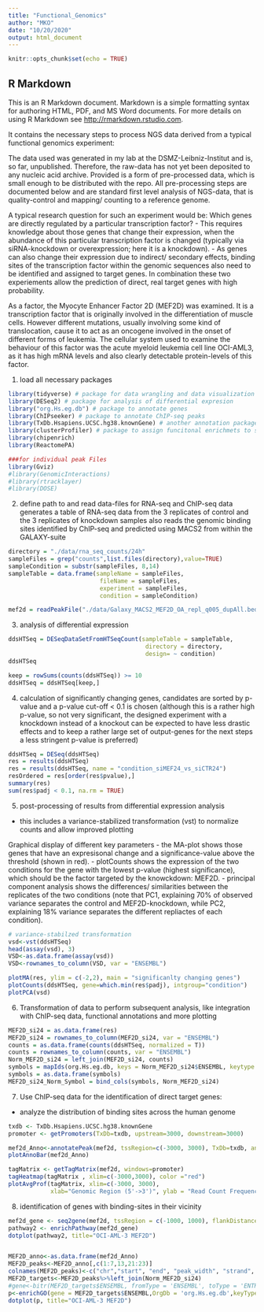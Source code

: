 ```yaml
---
title: "Functional_Genomics"
author: "MKO"
date: "10/20/2020"
output: html_document
---
```


```r
knitr::opts_chunk$set(echo = TRUE)
```

## R Markdown

This is an R Markdown document. Markdown is a simple formatting syntax for authoring HTML, PDF, and MS Word documents. For more details on using R Markdown see <http://rmarkdown.rstudio.com>.

It contains the necessary steps to process NGS data derived from a typical functional genomics experiment:

The data used was generated in my lab at the DSMZ-Leibniz-Institut and is, so far, unpublished. Therefore, the raw-data has not yet been deposited to any nucleic acid archive. Provided is a form of pre-processed data, which is small enough to be distributed with the repo. All pre-processing steps are documented below and are standard first level analysis of NGS-data, that is quality-control and mapping/ counting to a reference genome.

A typical research question for such an experiment would be:
Which genes are directly regulated by a particular transcription factor?
  - This requires knowledge about those genes that change their expression, when the abundance of this particular transcription factor is changed (typically via siRNA-knockdown or overexpression; here it is a knockdown).
  - As genes can also change their expression due to indirect/ secondary effects, binding sites of the transcription factor within the genomic sequences also need to be identified and assigned to target genes.
In combination these two experiements allow the prediction of direct, real target genes with high probability.

As a factor, the Myocyte Enhancer Factor 2D (MEF2D) was examined. It is a transcription factor that is originally involved in the differentiation of muscle cells. However different mutations, usually involving some kind of translocation, cause it to act as an oncogene involved in the onset of different forms of leukemia.
The cellular system used to examine the behaviour of this factor was the acute myeloid leukemia cell line OCI-AML3, as it has high mRNA levels and also clearly detectable protein-levels of this factor.

1. load all necessary packages

```r
library(tidyverse) # package for data wrangling and data visualization
library(DESeq2) # package for analysis of differential expresion
library("org.Hs.eg.db") # package to annotate genes
library(ChIPseeker) # package to annotate ChIP-seq peaks
library(TxDb.Hsapiens.UCSC.hg38.knownGene) # another annotation package to assign genes to genomic regions
library(clusterProfiler) # package to assign funcitonal enrichmets to sets of genes
library(chipenrich)
library(ReactomePA)

###for individual peak Files
library(Gviz)
#library(GenomicInteractions)
#library(rtracklayer)
#library(DOSE)
```

2. define path to and read data-files for RNA-seq and ChIP-seq data
generates a table of RNA-seq data from the 3 replicates of control and the 3 replicates of knockdown samples
also reads the genomic binding sites identified by ChIP-seq and predicted using MACS2 from within the GALAXY-suite

```r
directory = "./data/rna_seq_counts/24h"
sampleFiles = grep("counts",list.files(directory),value=TRUE)
sampleCondition = substr(sampleFiles, 8,14)
sampleTable = data.frame(sampleName = sampleFiles,
                          fileName = sampleFiles,
                          experiment = sampleFiles,
                          condition = sampleCondition)

mef2d = readPeakFile("./data/Galaxy_MACS2_MEF2D_OA_repl_q005_dupAll.bed")

```

3. analysis of differential expression
```r
ddsHTSeq = DESeqDataSetFromHTSeqCount(sampleTable = sampleTable,
                                       directory = directory,
                                       design= ~ condition)
ddsHTSeq

keep = rowSums(counts(ddsHTSeq)) >= 10
ddsHTSeq = ddsHTSeq[keep,]
```

4. calculation of significantly changing genes, candidates are sorted by p-value and a p-value cut-off < 0.1 is chosen
(although this is a rather high p-value, so not very significant, the designed experiment with a knockdown instead of a knockout can be expected to have less drastic effects and to keep a rather large set of output-genes for the next steps a less stringent p-value is preferred)
```r
ddsHTSeq = DESeq(ddsHTSeq)
res = results(ddsHTSeq)
res = results(ddsHTSeq, name = "condition_siMEF24_vs_siCTR24")
resOrdered = res[order(res$pvalue),]
summary(res)
sum(res$padj < 0.1, na.rm = TRUE)
```

5. post-processing of results from differential expression analysis
  - this includes a variance-stabilized transformation (vst) to normalize counts and allow improved plotting

Graphical display of different key parameters
  - the MA-plot shows those genes that have an expresisonal change and a significance-value above the threshold (shown in red).
  - plotCounts shows the expression of the two conditions for the gene with the lowest p-value (highest significance), which should be the factor targeted by the knowckdown: MEF2D.
  - principal component analysis shows the differences/ similarities between the replicates of the two conditions (note that PC1, explaining 70% of observed variance separates the control and MEF2D-knockdown, while PC2, explaining 18% variance separates the different repliactes of each condition).
```r

# variance-stabilzed transformation
vsd<-vst(ddsHTSeq)
head(assay(vsd), 3)
VSD<-as.data.frame(assay(vsd))
VSD<-rownames_to_column(VSD, var = "ENSEMBL")

plotMA(res, ylim = c(-2,2), main = "significanlty changing genes")
plotCounts(ddsHTSeq, gene=which.min(res$padj), intgroup="condition")
plotPCA(vsd)

```

6. Transformation of data to perform subsequent analysis, like integration with ChIP-seq data, functional annotations and more plotting
```r
MEF2D_si24 = as.data.frame(res)
MEF2D_si24 = rownames_to_column(MEF2D_si24, var = "ENSEMBL")
counts = as.data.frame(counts(ddsHTSeq, normalized = T))
counts = rownames_to_column(counts, var = "ENSEMBL")
Norm_MEF2D_si24 = left_join(MEF2D_si24, counts)
symbols = mapIds(org.Hs.eg.db, keys = Norm_MEF2D_si24$ENSEMBL, keytype = "ENSEMBL", column = "SYMBOL")
symbols = as.data.frame(symbols)
MEF2D_si24_Norm_Symbol = bind_cols(symbols, Norm_MEF2D_si24)
```

7. Use ChIP-seq data for the identification of direct target genes:
  - analyze the distribution of binding sites across the human genome
```r
txdb <- TxDb.Hsapiens.UCSC.hg38.knownGene
promoter <- getPromoters(TxDb=txdb, upstream=3000, downstream=3000)

mef2d_Anno<-annotatePeak(mef2d, tssRegion=c(-3000, 3000), TxDb=txdb, annoDb="org.Hs.eg.db")
plotAnnoBar(mef2d_Anno)

tagMatrix <- getTagMatrix(mef2d, windows=promoter)
tagHeatmap(tagMatrix , xlim=c(-3000,3000), color ="red")
plotAvgProf(tagMatrix, xlim=c(-3000, 3000),
            xlab="Genomic Region (5'->3')", ylab = "Read Count Frequency")


```


8. identification of genes with binding-sites in their vicinity
```r

mef2d_gene <- seq2gene(mef2d, tssRegion = c(-1000, 1000), flankDistance = 3000, TxDb=txdb)
pathway2 <- enrichPathway(mef2d_gene)
dotplot(pathway2, title="OCI-AML-3 MEF2D")


MEF2D_anno<-as.data.frame(mef2d_Anno)
MEF2D_peaks<-MEF2D_anno[,c(1:7,13,21:23)]
colnames(MEF2D_peaks)<-c("chr","start", "end", "peak_width", "strand", "peakID", "peak_score", "annotation", "distanceToTSS", "ENSEMBL", "SYMBOL")
MEF2D_targets<-MEF2D_peaks%>%left_join(Norm_MEF2D_si24)
#gene<-bitr(MEF2D_targets$ENSEMBL, fromType = 'ENSEMBL', toType = 'ENTREZID', OrgDb = 'org.Hs.eg.db')
p<-enrichGO(gene = MEF2D_targets$ENSEMBL,OrgDb = 'org.Hs.eg.db',keyType = 'ENSEMBL',ont='MF', pvalueCutoff = 0.05,pAdjustMethod = 'BH')
dotplot(p, title="OCI-AML-3 MEF2D")
```
